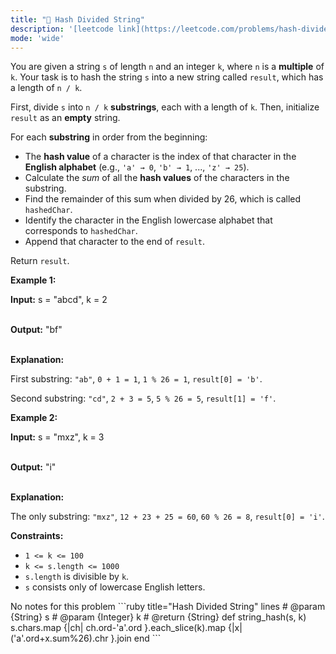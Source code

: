 ```yaml
---
title: "🧀 Hash Divided String"
description: '[leetcode link](https://leetcode.com/problems/hash-divided-string/description/)'
mode: 'wide'
---
```

<Tabs>
  <Tab title="Question" icon="circle-question" iconType="regular">
    <Card>
      <p>You are given a string <code>s</code> of length <code>n</code> and an integer <code>k</code>, where <code>n</code> is a <strong>multiple</strong> of <code>k</code>. Your task is to hash the string <code>s</code> into a new string called <code>result</code>, which has a length of <code>n / k</code>.</p>  <p>First, divide <code>s</code> into <code>n / k</code> <strong><span data-keyword="substring-nonempty">substrings</span></strong>, each with a length of <code>k</code>. Then, initialize <code>result</code> as an <strong>empty</strong> string.</p>  <p>For each <strong>substring</strong> in order from the beginning:</p>  <ul>  <li>The <strong>hash value</strong> of a character is the index of that character in the <strong>English alphabet</strong> (e.g., <code>&#39;a&#39; &rarr; 0</code>, <code>&#39;b&#39; &rarr; 1</code>, ..., <code>&#39;z&#39; &rarr; 25</code>).</li>  <li>Calculate the <em>sum</em> of all the <strong>hash values</strong> of the characters in the substring.</li>  <li>Find the remainder of this sum when divided by 26, which is called <code>hashedChar</code>.</li>  <li>Identify the character in the English lowercase alphabet that corresponds to <code>hashedChar</code>.</li>  <li>Append that character to the end of <code>result</code>.</li> </ul>  <p>Return <code>result</code>.</p>   <p><strong class="example">Example 1:</strong></p>  <div class="example-block"> <p><strong>Input:</strong> <span class="example-io">s = &quot;abcd&quot;, k = 2</span></p>  <p><br/> <strong>Output:</strong> <span class="example-io">&quot;bf&quot;</span></p>  <p><br/> <strong>Explanation:</strong></p>  <p>First substring: <code>&quot;ab&quot;</code>, <code>0 + 1 = 1</code>, <code>1 % 26 = 1</code>, <code>result[0] = &#39;b&#39;</code>.</p>  <p>Second substring: <code>&quot;cd&quot;</code>, <code>2 + 3 = 5</code>, <code>5 % 26 = 5</code>, <code>result[1] = &#39;f&#39;</code>.</p> </div>  <p><strong class="example">Example 2:</strong></p>  <div class="example-block"> <p><strong>Input:</strong> <span class="example-io">s = &quot;mxz&quot;, k = 3</span></p>  <p><br/> <strong>Output:</strong> <span class="example-io">&quot;i&quot;</span></p>  <p><br/> <strong>Explanation:</strong></p>  <p>The only substring: <code>&quot;mxz&quot;</code>, <code>12 + 23 + 25 = 60</code>, <code>60 % 26 = 8</code>, <code>result[0] = &#39;i&#39;</code>.</p> </div>   <p><strong>Constraints:</strong></p>  <ul>  <li><code>1 &lt;= k &lt;= 100</code></li>  <li><code>k &lt;= s.length &lt;= 1000</code></li>  <li><code>s.length</code> is divisible by <code>k</code>.</li>  <li><code>s</code> consists only of lowercase English letters.</li> </ul> 
    </Card>
  </Tab>
  <Tab title="Solution" icon="lightbulb" iconType="regular" >
    <Card>
      No notes for this problem
</Card>
  <Expandable title="code">
    <CodeGroup dropdown>
```ruby title="Hash Divided String" lines
# @param {String} s
# @param {Integer} k
# @return {String}
def string_hash(s, k)
  s.chars.map {|ch| ch.ord-'a'.ord }.each_slice(k).map {|x| ('a'.ord+x.sum%26).chr }.join
end
```
    </CodeGroup>
  </Expandable>
  </Tab>
</Tabs>
